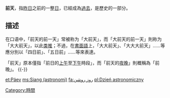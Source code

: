 '''前天'''，指[[昨日|昨日]]之前的一整[[日|日]]，已經成為[[過去|過去]]，是歷史的一部分。

==描述==
在口语中，「前天的前一天」常被称为「大前天」，而「大前天的前一天」則称为「大大前天」，以此[[类推|类推]]；不過，在[[書面語|書面語]]上，「大大前天」、「大大大前天」……等應分別以「四日前」、「五日前」……等來表達。

「前天」原本僅指「前日的[[上午|上午]]至[[下午|下午]]時段」，而「前天的[[夜晚|夜晚]]」則概稱為「前晚」。
{{-}}
{{時間線}}
{{Standard-stub}}

[[Category:時間|Category:時間]]
<!-- [[en:Daytime_(astronomy)|en:Daytime (astronomy)]] -->
[[et:Päev|et:Päev]]
<!-- [[hi:दिन_का_समय|hi:दिन का समय]] -->
<!-- [[sv:Dag|sv:Dag]] -->
[[ms:Siang_(astronomi)|ms:Siang (astronomi)]]
[[fa:روز_روشن|fa:روز روشن]]
[[pl:Dzień_astronomiczny|pl:Dzień astronomiczny]]